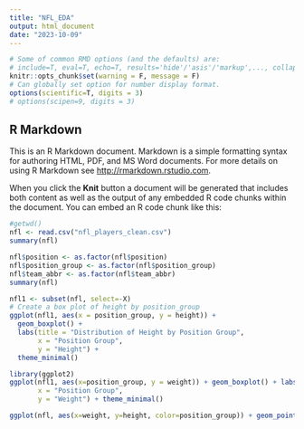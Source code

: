 ```yaml
---
title: "NFL_EDA"
output: html_document
date: "2023-10-09"
---
```


```r
# Some of common RMD options (and the defaults) are: 
# include=T, eval=T, echo=T, results='hide'/'asis'/'markup',..., collapse=F, warning=T, message=T, error=T, cache=T, fig.width=6, fig.height=4, fig.dim=c(6,4) #inches, fig.align='left'/'center','right', 
knitr::opts_chunk$set(warning = F, message = F)
# Can globally set option for number display format.
options(scientific=T, digits = 3) 
# options(scipen=9, digits = 3) 
```

## R Markdown

This is an R Markdown document. Markdown is a simple formatting syntax for authoring HTML, PDF, and MS Word documents. For more details on using R Markdown see <http://rmarkdown.rstudio.com>.

When you click the **Knit** button a document will be generated that includes both content as well as the output of any embedded R code chunks within the document. You can embed an R code chunk like this:

```r
#getwd()
nfl <- read.csv("nfl_players_clean.csv")
summary(nfl)
```
```r

nfl$position <- as.factor(nfl$position)
nfl$position_group <- as.factor(nfl$position_group)
nfl$team_abbr <- as.factor(nfl$team_abbr)
summary(nfl)
```

```r
nfl1 <- subset(nfl, select=-X)
# Create a box plot of height by position_group
ggplot(nfl1, aes(x = position_group, y = height)) +
  geom_boxplot() +
  labs(title = "Distribution of Height by Position Group",
       x = "Position Group",
       y = "Height") +
  theme_minimal()
```

```r
library(ggplot2)
ggplot(nfl1, aes(x=position_group, y = weight)) + geom_boxplot() + labs(title = "Distribution of Weight by Position Group",
       x = "Position Group",
       y = "Weight") + theme_minimal()
```

```r

ggplot(nfl, aes(x=weight, y=height, color=position_group)) + geom_point() + labs(title='Scatter plot of height vs weight categorized by position group', x = 'weight of players', y='height of players') + theme_minimal()
```